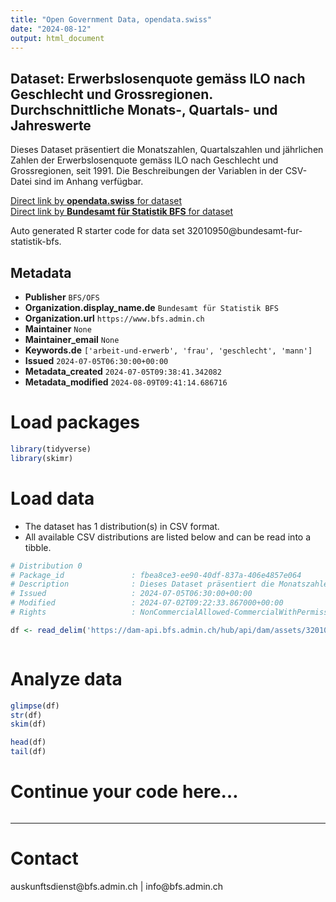 ```yaml
---
title: "Open Government Data, opendata.swiss"
date: "2024-08-12"
output: html_document
---
```


## Dataset: Erwerbslosenquote gemäss ILO nach Geschlecht und Grossregionen. Durchschnittliche Monats-, Quartals- und Jahreswerte

Dieses Dataset präsentiert die Monatszahlen, Quartalszahlen und jährlichen Zahlen der Erwerbslosenquote gemäss ILO nach Geschlecht und Grossregionen, seit 1991. Die Beschreibungen der Variablen in der CSV-Datei sind im Anhang verfügbar.

[Direct link by **opendata.swiss** for dataset](https://opendata.swiss/de/dataset/erwerbslosenquote-gemass-ilo-nach-geschlecht-und-grossregionen-durchschnittliche-monats-quartal12)<br>
[Direct link by **Bundesamt für Statistik BFS** for dataset](https://www.bfs.admin.ch/asset/de/ts-x-03.03.01.04)

Auto generated R starter code for data set 32010950@bundesamt-fur-statistik-bfs.

## Metadata

- **Publisher** `BFS/OFS`
- **Organization.display_name.de** `Bundesamt für Statistik BFS`
- **Organization.url** `https://www.bfs.admin.ch`
- **Maintainer** `None`
- **Maintainer_email** `None`
- **Keywords.de** `['arbeit-und-erwerb', 'frau', 'geschlecht', 'mann']`
- **Issued** `2024-07-05T06:30:00+00:00`
- **Metadata_created** `2024-07-05T09:38:41.342082`
- **Metadata_modified** `2024-08-09T09:41:14.686716`


# Load packages

```r

library(tidyverse)
library(skimr)

```

# Load data

-   The dataset has 1 distribution(s) in CSV format.
-   All available CSV distributions are listed below and can be read into a tibble.

```r

# Distribution 0
# Package_id               : fbea8ce3-ee90-40df-837a-406e4857e064
# Description              : Dieses Dataset präsentiert die Monatszahlen, Quartalszahlen und jährlichen Zahlen der Erwerbslosenquote gemäss ILO nach Geschlecht und Grossregionen, seit 1991. Die Beschreibungen der Variablen in der CSV-Datei sind im Anhang verfügbar.
# Issued                   : 2024-07-05T06:30:00+00:00
# Modified                 : 2024-07-02T09:22:33.867000+00:00
# Rights                   : NonCommercialAllowed-CommercialWithPermission-ReferenceRequired

df <- read_delim('https://dam-api.bfs.admin.ch/hub/api/dam/assets/32010958/master')



```

# Analyze data

```r

glimpse(df)
str(df)
skim(df)

head(df)
tail(df)

```

# Continue your code here...

```r

```

------------------------------------------------------------------------

# Contact

auskunftsdienst@bfs.admin.ch | info@bfs.admin.ch

